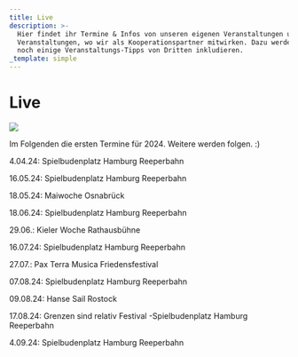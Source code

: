 ```yaml
---
title: Live
description: >-
  Hier findet ihr Termine & Infos von unseren eigenen Veranstaltungen und den
  Veranstaltungen, wo wir als Kooperationspartner mitwirken. Dazu werden wir
  noch einige Veranstaltungs-Tipps von Dritten inkludieren.
_template: simple
---
```


# Live

![](</media/Mischa Gohlke Band _ Foto by Marie Tabuena 2.jpeg>)

Im Folgenden die ersten Termine für 2024. Weitere werden folgen. :)

4.04.24: Spielbudenplatz Hamburg Reeperbahn

16.05.24: Spielbudenplatz Hamburg Reeperbahn

18.05.24: Maiwoche Osnabrück

18.06.24: Spielbudenplatz Hamburg Reeperbahn

29.06.: Kieler Woche Rathausbühne

16.07.24: Spielbudenplatz Hamburg Reeperbahn 

27.07.: Pax Terra Musica Friedensfestival 

07.08.24: Spielbudenplatz Hamburg Reeperbahn

09.08.24: Hanse Sail Rostock 

17.08.24: Grenzen sind relativ Festival -Spielbudenplatz Hamburg Reeperbahn

4.09.24: Spielbudenplatz Hamburg Reeperbahn



